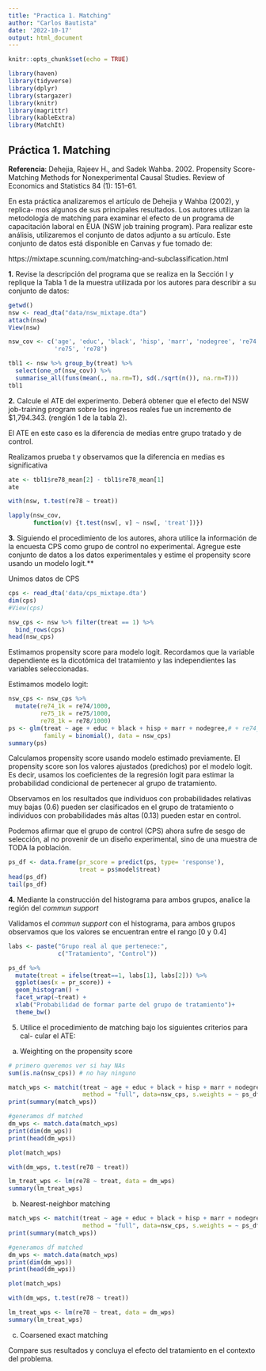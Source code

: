 ```yaml
---
title: "Practica 1. Matching"
author: "Carlos Bautista"
date: '2022-10-17'
output: html_document
---
```


```r
knitr::opts_chunk$set(echo = TRUE)

library(haven)
library(tidyverse)
library(dplyr)
library(stargazer)
library(knitr)
library(magrittr)
library(kableExtra)
library(MatchIt)
```

## Práctica 1. Matching

**Referencia**: Dehejia, Rajeev H., and Sadek Wahba. 2002. Propensity Score-
Matching Methods for Nonexperimental Causal Studies. Review of Economics
and Statistics 84 (1): 151–61.

En esta práctica analizaremos el artículo de Dehejia y Wahba (2002), y replica-
mos algunos de sus principales resultados. Los autores utilizan la metodología
de matching para examinar el efecto de un programa de capacitación laboral
en EUA (NSW job training program). Para realizar este análisis, utilizaremos el
conjunto de datos adjunto a su artículo. Este conjunto de datos está disponible
en Canvas y fue tomado de:

https://mixtape.scunning.com/matching-and-subclassification.html

**1.** Revise la descripción del programa que se realiza en la Sección I y replique
la Tabla 1 de la muestra utilizada por los autores para describir a su
conjunto de datos:

```r
getwd()
nsw <- read_dta("data/nsw_mixtape.dta")
attach(nsw)
View(nsw)

nsw_cov <- c('age', 'educ', 'black', 'hisp', 'marr', 'nodegree', 're74', 
             're75', 're78')

tbl1 <- nsw %>% group_by(treat) %>% 
  select(one_of(nsw_cov)) %>% 
  summarise_all(funs(mean(., na.rm=T), sd(./sqrt(n()), na.rm=T)))
tbl1
```

**2.** Calcule el ATE del experimento. Deberá obtener que el efecto del NSW
job-training program sobre los ingresos reales fue un incremento de $1,794.343.
(renglón 1 de la tabla 2).

El ATE en este caso es la diferencia de medias entre grupo tratado y de control.

Realizamos prueba t y observamos que la diferencia en medias es significativa

```r
ate <- tbl1$re78_mean[2] - tbl1$re78_mean[1]
ate

with(nsw, t.test(re78 ~ treat))
```
```r
lapply(nsw_cov,
       function(v) {t.test(nsw[, v] ~ nsw[, 'treat'])})
```


**3.** Siguiendo el procedimiento de los autores, ahora utilice la información de
la encuesta CPS como grupo de control no experimental. Agregue este
conjunto de datos a los datos experimentales y estime el propensity score
usando un modelo logit.**

Unimos datos de CPS

```r
cps <- read_dta('data/cps_mixtape.dta')
dim(cps)
#View(cps)

nsw_cps <- nsw %>% filter(treat == 1) %>% 
  bind_rows(cps)
head(nsw_cps)
```
Estimamos propensity score para modelo logit. Recordamos que la variable 
dependiente es la dicotómica del tratamiento y las independientes las variables
seleccionadas.

Estimamos modelo logit:

```r
nsw_cps <- nsw_cps %>% 
  mutate(re74_1k = re74/1000,
         re75_1k = re75/1000,
         re78_1k = re78/1000)
ps <- glm(treat ~ age + educ + black + hisp + marr + nodegree,# + re74_1k+ re75_1k,
          family = binomial(), data = nsw_cps)
summary(ps)
```

Calculamos propensity score usando modelo estimado previamente.
El propensity score son los valores ajustados (predichos) por el modelo logit.
Es decir, usamos los coeficientes de la regresión logit para estimar la probabilidad
condicional de pertenecer al grupo de tratamiento.

Observamos en los resultados que individuos con probabilidades relativas muy bajas (0.6) 
pueden ser clasificados en el grupo de tratamiento o individuos con probabilidades 
más altas (0.13) pueden estar en control.

Podemos afirmar que el grupo de control (CPS) ahora sufre de sesgo de selección,
al no provenir de un diseño experimental, sino de una muestra de TODA la población.


```r
ps_df <- data.frame(pr_score = predict(ps, type= 'response'),
                    treat = ps$model$treat)
head(ps_df)
tail(ps_df)
```

**4.** Mediante la construcción del histograma para ambos grupos, analice la
región del *commun support*

Validamos el *commun support* con el histograma, para ambos grupos observamos
que los valores se encuentran entre el rango [0 y 0.4]

```r
labs <- paste("Grupo real al que pertenece:", 
              c("Tratamiento", "Control"))

ps_df %>% 
  mutate(treat = ifelse(treat==1, labs[1], labs[2])) %>% 
  ggplot(aes(x = pr_score)) +
  geom_histogram() +
  facet_wrap(~treat) +
  xlab("Probabilidad de formar parte del grupo de tratamiento")+
  theme_bw()
```
5. Utilice el procedimiento de matching bajo los siguientes criterios para cal-
cular el ATE:

a) Weighting on the propensity score

```r
# primero queremos ver si hay NAs
sum(is.na(nsw_cps)) # no hay ninguno

match_wps <- matchit(treat ~ age + educ + black + hisp + marr + nodegree,
                     method = "full", data=nsw_cps, s.weights = ~ ps_df$pr_score)
print(summary(match_wps))

#generamos df matched
dm_wps <- match.data(match_wps)
print(dim(dm_wps))
print(head(dm_wps))

plot(match_wps)

with(dm_wps, t.test(re78 ~ treat))

lm_treat_wps <- lm(re78 ~ treat, data = dm_wps)
summary(lm_treat_wps)
```

b) Nearest-neighbor matching

```r
match_wps <- matchit(treat ~ age + educ + black + hisp + marr + nodegree,
                     method = "full", data=nsw_cps, s.weights = ~ ps_df$pr_score)
print(summary(match_wps))

#generamos df matched
dm_wps <- match.data(match_wps)
print(dim(dm_wps))
print(head(dm_wps))

plot(match_wps)

with(dm_wps, t.test(re78 ~ treat))

lm_treat_wps <- lm(re78 ~ treat, data = dm_wps)
summary(lm_treat_wps)
```

c) Coarsened exact matching

Compare sus resultados y concluya el efecto del tratamiento en el contexto
del problema.


